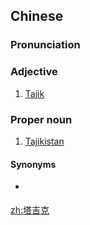 ==Chinese==
{{zh-forms|gloss=-}}

===Pronunciation===
{{zh-pron
|m=Tǎjíkè
|c=taap3 gat1 hak1
|mn=qz:Thah-kiat-khiak/xm:Thah-kiat-khek/zz:Thah-kit-khek
|cat=a
}}

===Adjective===
{{zh-adj}}

# [[Tajik]]

===Proper noun===
{{zh-proper noun}}

# {{lb|zh|Taiwan}} [[Tajikistan]]

====Synonyms====
* {{qualifier|Mainland China}} {{zh-l|塔吉克斯坦}}

[[zh:塔吉克]]